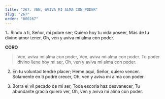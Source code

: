 ```yaml
---
title: "267. VEN, AVIVA MI ALMA CON PODER"
slug: "267"
order: "000267"
---
```


1.. Rindo a ti, Señor, mi pobre ser; Quiero hoy tu vida poseer,
Más de tu divino amor tener,
Oh, ven y aviva mi alma con poder.

**CORO**
> Ven, aviva mi alma con poder, Ven, aviva mi alma con poder. Tu poder divino llene hoy mi ser,
Oh, ven y aviva mi alma con poder.

2. En tu voluntad tendré placer; Heme aquí, Señor, quiero vencer. Solamente en ti podré crecer,
Oh, ven y aviva mi alma con poder.

3. Borra el vil pecado de mi ser, Toda escoria haz desvanecer, Tu abundante gracia quiero ver,
Oh, ven y aviva mi alma con poder.
